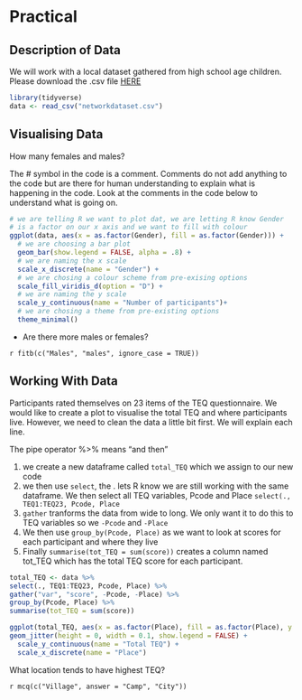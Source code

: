 
# Practical


## Description of Data

We will work with a local dataset gathered from high school age children. Please download the .csv file [HERE](data/networkdataset.csv)


```r
library(tidyverse)
data <- read_csv("networkdataset.csv")
```

## Visualising Data

How many females and males?

The # symbol in the code is a comment. Comments do not add anything to the code but are there for human understanding to explain what is happening in the code. Look at the comments in the code below to understand what is going on.


```r
# we are telling R we want to plot dat, we are letting R know Gender 
# is a factor on our x axis and we want to fill with colour
ggplot(data, aes(x = as.factor(Gender), fill = as.factor(Gender))) +
  # we are choosing a bar plot
  geom_bar(show.legend = FALSE, alpha = .8) +
  # we are naming the x scale
  scale_x_discrete(name = "Gender") +
  # we are chosing a colour scheme from pre-exising options
  scale_fill_viridis_d(option = "D") +
  # we are naming the y scale
  scale_y_continuous(name = "Number of participants")+
  # we are chosing a theme from pre-existing options
  theme_minimal()
```

* Are there more males or females?

`r fitb(c("Males", "males", ignore_case = TRUE))`

## Working With Data

Participants rated themselves on 23 items of the TEQ questionnaire. We would like to create a plot to visualise the total TEQ and where participants live. However, we need to clean the data a little bit first. We will explain each line.

The pipe operator %>% means "and then"

1. we create a new dataframe called `total_TEQ` which we assign to our new code
2. we then use `select`, the . lets R know we are still working with the same dataframe. We then select all TEQ variables, Pcode and Place `select(., TEQ1:TEQ23, Pcode, Place`
3. `gather` tranforms the data from wide to long. We only want it to do this to TEQ variables so we `-Pcode` and `-Place`
4. We then use `group_by(Pcode, Place)` as we want to look at scores for each participant and where they live
5. Finally `summarise(tot_TEQ = sum(score))` creates a column named tot_TEQ which has the total TEQ score for each participant.


```r

total_TEQ <- data %>%
select(., TEQ1:TEQ23, Pcode, Place) %>%
gather("var", "score", -Pcode, -Place) %>%
group_by(Pcode, Place) %>%
summarise(tot_TEQ = sum(score))

```

```r
ggplot(total_TEQ, aes(x = as.factor(Place), fill = as.factor(Place), y = tot_TEQ)) + geom_violin(show.legend = FALSE, trim = TRUE, draw_quantiles = c(0.25, 0.5, 0.75)) + 
geom_jitter(height = 0, width = 0.1, show.legend = FALSE) +
  scale_y_continuous(name = "Total TEQ") +
  scale_x_discrete(name = "Place")
```

What location tends to have highest TEQ?

`r mcq(c("Village", answer = "Camp", "City"))`  